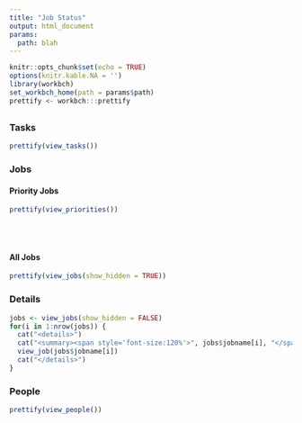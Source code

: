 ```yaml
---
title: "Job Status"
output: html_document
params:
  path: blah
---
```


```r
knitr::opts_chunk$set(echo = TRUE)
options(knitr.kable.NA = '')
library(workbch)
set_workbch_home(path = params$path)
prettify <- workbch:::prettify
```

## {.tabset .tabset-fade}

### Tasks

```r
prettify(view_tasks())
```

### Jobs

#### Priority Jobs

```r
prettify(view_priorities())
```

<br><br>

#### All Jobs

```r
prettify(view_jobs(show_hidden = TRUE))
```


### Details

```r
jobs <- view_jobs(show_hidden = FALSE)
for(i in 1:nrow(jobs)) {
  cat("<details>")
  cat("<summary><span style='font-size:120%'>", jobs$jobname[i], "</span></summary>")
  view_job(jobs$jobname[i])
  cat("</details>")
}
```

### People

```r
prettify(view_people())
```
